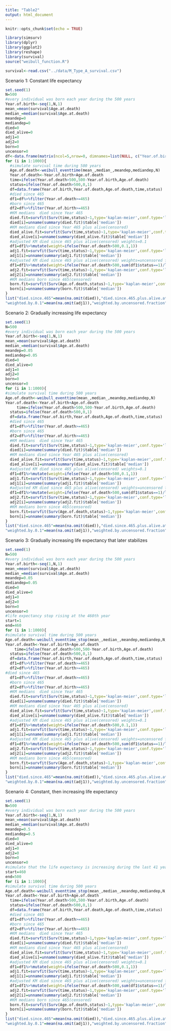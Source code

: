 ---
title: "Table2"
output: html_document
---

```{r setup, include=FALSE}
knitr::opts_chunk$set(echo = TRUE)
```

```{r loadpackage,ehco=FALSE}
library(simsurv)
library(dplyr)
library(ggplot2)
library(reshape)
library(survival)
source("weibull_function.R")
```

```{r read data,include=FALSE}
survival<-read.csv("../data/M_Type_A_survival.csv")
```

Scenario 1: Constant life expectancy

```{r KM scenario1, echo=FALSE}
set.seed(1)
N=500
#every individual was born each year during the 500 years
Year.of.birth<-seq(1,N,1)
mean_=mean(survival$Age.at.death)
median_=median(survival$Age.at.death)
meandep=0
mediandep=0
died=0
died_alive=0
adj1=0
adj2=0
born=0
uncensor=0
df<-data.frame(matrix(ncol=5,nrow=0, dimnames=list(NULL, c("Year.of.birth","Year.of.death","Age.of.death","time","status"))))
for (i in 1:1000){
  #simulate survival time during 500 years
  Age.of.death<-weibull_eventtime(mean_,median_,meandep,mediandep,N)
  Year.of.death<-Year.of.birth+Age.of.death
  time=ifelse(Year.of.death>500,500-Year.of.birth,Age.of.death)
  status=ifelse(Year.of.death>500,0,1)
  df=data.frame(Year.of.birth,Year.of.death,Age.of.death,time,status)
  #died since 465
  df1=df%>%filter(Year.of.death>=465)
  #born since 465
  df2=df%>%filter(Year.of.birth>=465)
  #KM medians  died since Year 465 
  died.fit=survfit(Surv(time,status)~1,type='kaplan-meier',conf.type='log',data=df1[df1$status==1,])
  died[i]=unname(summary(died.fit)$table['median'])
  #KM medians died since Year 465 plus alive(censored)
  died_alive.fit=survfit(Surv(time,status)~1,type='kaplan-meier',conf.type='log',data=df1)
  died_alive[i]=unname(summary(died_alive.fit)$table['median'])
  #adjusted KM died since 465 plus alive(censored) weights=0.1
  df1=df1%>%mutate(weight=ifelse(Year.of.death>500,0.1,1)) 
  adj1.fit=survfit(Surv(time,status)~1,type='kaplan-meier',conf.type='log',data=df1,weights=weight)
  adj1[i]=unname(summary(adj1.fit)$table['median'])
  #adjusted KM died since 465 plus alive(censored) weights=uncensored fraction 
  df1=df1%>%mutate(weight=ifelse(Year.of.death>500,sum(df1$status==1)/length(df1$status),1)) 
  adj2.fit=survfit(Surv(time,status)~1,type='kaplan-meier',conf.type='log',data=df1,weights=weight)
  adj2[i]=unname(summary(adj2.fit)$table['median'])
  #KM medians born since 465(censored)
  born.fit=survfit(Surv(Age.of.death,status)~1,type='kaplan-meier',conf.type='log',data=df2)
  born[i]=unname(summary(born.fit)$table['median'])
} 
list("died.since.465"=mean(na.omit(died)),"died.since.465.plus.alive.at.500(censored)"=mean(na.omit(died_alive)),
"weighted.by.0.1"=mean(na.omit(adj1)),"weighted.by.uncensored.fraction"=mean(na.omit(adj2)),"born.since.465"=mean(na.omit(born)))
```

Scenario 2: Gradually increasing life expectancy

```{r KM scenario2,echo=FALSE}
set.seed(1)
N=500
#every individual was born each year during the 500 years
Year.of.birth<-seq(1,N,1)
mean_=mean(survival$Age.at.death)
median_=median(survival$Age.at.death)
meandep=0.05
mediandep=0.05
died=0
died_alive=0
adj1=0
adj2=0
born=0
uncensor=0
for (i in 1:1000){
#simulate survival time during 500 years
Age.of.death<-weibull_eventtime(mean_,median_,meandep,mediandep,N)
Year.of.death<-Year.of.birth+Age.of.death
     time=ifelse(Year.of.death>500,500-Year.of.birth,Age.of.death)
  status=ifelse(Year.of.death>500,0,1)
  df=data.frame(Year.of.birth,Year.of.death,Age.of.death,time,status)
  #died since 465
  df1=df%>%filter(Year.of.death>=465)
  #born since 465
  df2=df%>%filter(Year.of.birth>=465)
  #KM medians  died since Year 465 
  died.fit=survfit(Surv(time,status)~1,type='kaplan-meier',conf.type='log',data=df1[df1$status==1,])
  died[i]=unname(summary(died.fit)$table['median'])
  #KM medians died since Year 465 plus alive(censored)
  died_alive.fit=survfit(Surv(time,status)~1,type='kaplan-meier',conf.type='log',data=df1)
  died_alive[i]=unname(summary(died_alive.fit)$table['median'])
  #adjusted KM died since 465 plus alive(censored) weights=0.1
  df1=df1%>%mutate(weight=ifelse(Year.of.death>500,0.1,1)) 
  adj1.fit=survfit(Surv(time,status)~1,type='kaplan-meier',conf.type='log',data=df1,weights=weight)
  adj1[i]=unname(summary(adj1.fit)$table['median'])
  #adjusted KM died since 465 plus alive(censored) weights=uncensored fraction 
  df1=df1%>%mutate(weight=ifelse(Year.of.death>500,sum(df1$status==1)/length(df1$status),1)) 
  adj2.fit=survfit(Surv(time,status)~1,type='kaplan-meier',conf.type='log',data=df1,weights=weight)
  adj2[i]=unname(summary(adj2.fit)$table['median'])
  #KM medians born since 465(censored)
  born.fit=survfit(Surv(Age.of.death,status)~1,type='kaplan-meier',conf.type='log',data=df2)
  born[i]=unname(summary(born.fit)$table['median'])
} 
list("died.since.465"=mean(na.omit(died)),"died.since.465.plus.alive.at.500(censored)"=mean(na.omit(died_alive)),
"weighted.by.0.1"=mean(na.omit(adj1)),"weighted.by.uncensored.fraction"=mean(na.omit(adj2)),"born.since.465"=mean(na.omit(born)))
```

Scenario 3: Gradually increasing life expectancy that later stabilizes

```{r KM scenario3,echo=FALSE}
set.seed(1)
N=500
#every individual was born each year during the 500 years
Year.of.birth<-seq(1,N,1)
mean_=mean(survival$Age.at.death)
median_=median(survival$Age.at.death)
meandep=0.05
mediandep=0.05
died=0
died_alive=0
adj1=0
adj2=0
born=0
uncensor=0
#life expectancy stop rising at the 460th year
start=1
end=460
for (i in 1:1000){
#simulate survival time during 500 years
Age.of.death<-weibull_eventtime_stop(mean_,median_,meandep,mediandep,N,start,end)
Year.of.death<-Year.of.birth+Age.of.death
    time=ifelse(Year.of.death>500,500-Year.of.birth,Age.of.death)
  status=ifelse(Year.of.death>500,0,1)
  df=data.frame(Year.of.birth,Year.of.death,Age.of.death,time,status)
  df1=df%>%filter(Year.of.death>=465)
  df2=df%>%filter(Year.of.birth>=465)
#died since 465
  df1=df%>%filter(Year.of.death>=465)
  #born since 465
  df2=df%>%filter(Year.of.birth>=465)
  #KM medians  died since Year 465 
  died.fit=survfit(Surv(time,status)~1,type='kaplan-meier',conf.type='log',data=df1[df1$status==1,])
  died[i]=unname(summary(died.fit)$table['median'])
  #KM medians died since Year 465 plus alive(censored)
  died_alive.fit=survfit(Surv(time,status)~1,type='kaplan-meier',conf.type='log',data=df1)
  died_alive[i]=unname(summary(died_alive.fit)$table['median'])
  #adjusted KM died since 465 plus alive(censored) weights=0.1
  df1=df1%>%mutate(weight=ifelse(Year.of.death>500,0.1,1)) 
  adj1.fit=survfit(Surv(time,status)~1,type='kaplan-meier',conf.type='log',data=df1,weights=weight)
  adj1[i]=unname(summary(adj1.fit)$table['median'])
  #adjusted KM died since 465 plus alive(censored) weights=uncensored fraction 
  df1=df1%>%mutate(weight=ifelse(Year.of.death>500,sum(df1$status==1)/length(df1$status),1)) 
  adj2.fit=survfit(Surv(time,status)~1,type='kaplan-meier',conf.type='log',data=df1,weights=weight)
  adj2[i]=unname(summary(adj2.fit)$table['median'])
  #KM medians born since 465(censored)
  born.fit=survfit(Surv(Age.of.death,status)~1,type='kaplan-meier',conf.type='log',data=df2)
  born[i]=unname(summary(born.fit)$table['median'])
} 
list("died.since.465"=mean(na.omit(died)),"died.since.465.plus.alive.at.500(censored)"=mean(na.omit(died_alive)),
"weighted.by.0.1"=mean(na.omit(adj1)),"weighted.by.uncensored.fraction"=mean(na.omit(adj2)),"born.since.465"=mean(na.omit(born)))
```

Scenario 4: Constant, then increasing life expectancy

```{r KM scenario4,echo=FALSE}
set.seed(1)
N=500
#every individual was born each year during the 500 years
Year.of.birth<-seq(1,N,1)
mean_=mean(survival$Age.at.death)
median_=median(survival$Age.at.death)
meandep=0.5
mediandep=0.5
died=0
died_alive=0
adj1=0
adj2=0
born=0
uncensor=0
#simulate that the life expectancy is increasing during the last 41 years(1990-2010)
start=460
end=500
for (i in 1:1000){
#simulate survival time during 500 years
Age.of.death<-weibull_eventtime_stop(mean_,median_,meandep,mediandep,N,start,end)
Year.of.death<-Year.of.birth+Age.of.death
  time=ifelse(Year.of.death>500,500-Year.of.birth,Age.of.death)
  status=ifelse(Year.of.death>500,0,1)
  df=data.frame(Year.of.birth,Year.of.death,Age.of.death,time,status)
  #died since 465
  df1=df%>%filter(Year.of.death>=465)
  #born since 465
  df2=df%>%filter(Year.of.birth>=465)
  #KM medians  died since Year 465 
  died.fit=survfit(Surv(time,status)~1,type='kaplan-meier',conf.type='log',data=df1[df1$status==1,])
  died[i]=unname(summary(died.fit)$table['median'])
  #KM medians died since Year 465 plus alive(censored)
  died_alive.fit=survfit(Surv(time,status)~1,type='kaplan-meier',conf.type='log',data=df1)
  died_alive[i]=unname(summary(died_alive.fit)$table['median'])
  #adjusted KM died since 465 plus alive(censored) weights=0.1
  df1=df1%>%mutate(weight=ifelse(Year.of.death>500,0.1,1)) 
  adj1.fit=survfit(Surv(time,status)~1,type='kaplan-meier',conf.type='log',data=df1,weights=weight)
  adj1[i]=unname(summary(adj1.fit)$table['median'])
  #adjusted KM died since 465 plus alive(censored) weights=uncensored fraction 
  df1=df1%>%mutate(weight=ifelse(Year.of.death>500,sum(df1$status==1)/length(df1$status),1)) 
  adj2.fit=survfit(Surv(time,status)~1,type='kaplan-meier',conf.type='log',data=df1,weights=weight)
  adj2[i]=unname(summary(adj2.fit)$table['median'])
  #KM medians born since 465(censored)
  born.fit=survfit(Surv(Age.of.death,status)~1,type='kaplan-meier',conf.type='log',data=df2)
  born[i]=unname(summary(born.fit)$table['median'])
} 
list("died.since.465"=mean(na.omit(died)),"died.since.465.plus.alive.at.500(censored)"=mean(na.omit(died_alive)),
"weighted.by.0.1"=mean(na.omit(adj1)),"weighted.by.uncensored.fraction"=mean(na.omit(adj2)),"born.since.465"=mean(na.omit(born)))
```
